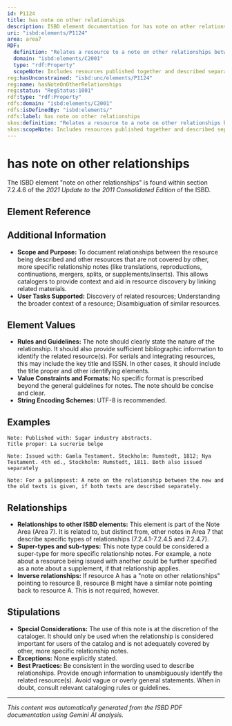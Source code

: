 ```yaml
---
id: P1124
title: has note on other relationships
description: ISBD element documentation for has note on other relationships
uri: "isbd:elements/P1124"
area: area7
RDF:
  definition: "Relates a resource to a note on other relationships between it and other resources, including the nature of the relationship, the title, the key title and ISSN of the other resource or resources."
  domain: "isbd:elements/C2001"
  type: "rdf:Property"
  scopeNote: Includes resources published together and described separately.
reg:hasUnconstrained: "isbd:unc/elements/P1124"
reg:name: hasNoteOnOtherRelationships
reg:status: "RegStatus:1001"
rdf:type: "rdf:Property"
rdfs:domain: "isbd:elements/C2001"
rdfs:isDefinedBy: "isbd:elements/"
rdfs:label: has note on other relationships
skos:definition: "Relates a resource to a note on other relationships between it and other resources, including the nature of the relationship, the title, the key title and ISSN of the other resource or resources."
skos:scopeNote: Includes resources published together and described separately.
---
```

# has note on other relationships

The ISBD element "note on other relationships" is found within section 7.2.4.6 of the *2021 Update to the 2011 Consolidated Edition* of the ISBD.

## Element Reference


<ElementReference frontMatter={frontMatter} />

## Additional Information

- **Scope and Purpose:** To document relationships between the resource being described and other resources that are not covered by other, more specific relationship notes (like translations, reproductions, continuations, mergers, splits, or supplements/inserts).  This allows catalogers to provide context and aid in resource discovery by linking related materials.
- **User Tasks Supported:** Discovery of related resources; Understanding the broader context of a resource; Disambiguation of similar resources.

## Element Values

- **Rules and Guidelines:**  The note should clearly state the nature of the relationship. It should also provide sufficient bibliographic information to identify the related resource(s). For serials and integrating resources, this may include the key title and ISSN. In other cases, it should include the title proper and other identifying elements.
- **Value Constraints and Formats:** No specific format is prescribed beyond the general guidelines for notes.  The note should be concise and clear.
- **String Encoding Schemes:**  UTF-8 is recommended.

## Examples

```
Note: Published with: Sugar industry abstracts.
Title proper: La sucrerie belge

Note: Issued with: Gamla Testament. Stockholm: Rumstedt, 1812; Nya Testament. 4th ed., Stockholm: Rumstedt, 1811. Both also issued separately

Note: For a palimpsest: A note on the relationship between the new and the old texts is given, if both texts are described separately.
```

## Relationships

- **Relationships to other ISBD elements:** This element is part of the Note Area (Area 7). It is related to, but distinct from, other notes in Area 7 that describe specific types of relationships (7.2.4.1-7.2.4.5 and 7.2.4.7).
- **Super-types and sub-types:**  This note type could be considered a super-type for more specific relationship notes. For example, a note about a resource being issued with another could be further specified as a note about a supplement, if that relationship applies.
- **Inverse relationships:**  If resource A has a "note on other relationships" pointing to resource B, resource B might have a similar note pointing back to resource A.  This is not required, however.

## Stipulations

- **Special Considerations:** The use of this note is at the discretion of the cataloger. It should only be used when the relationship is considered important for users of the catalog and is not adequately covered by other, more specific relationship notes.
- **Exceptions:**  None explicitly stated.
- **Best Practices:** Be consistent in the wording used to describe relationships.  Provide enough information to unambiguously identify the related resource(s). Avoid vague or overly general statements.  When in doubt, consult relevant cataloging rules or guidelines.


---

*This content was automatically generated from the ISBD PDF documentation using Gemini AI analysis.*
